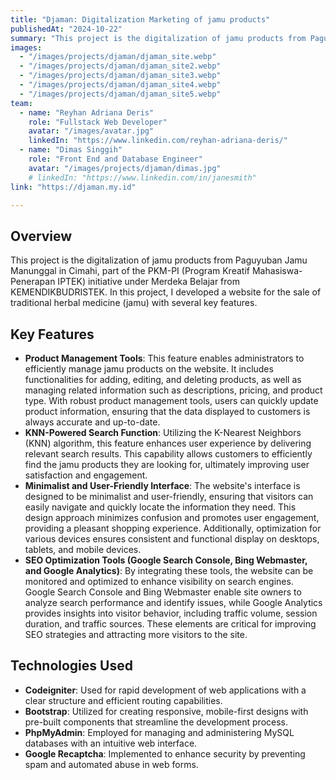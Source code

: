 ```yaml
---
title: "Djaman: Digitalization Marketing of jamu products"
publishedAt: "2024-10-22"
summary: "This project is the digitalization of jamu products from Paguyuban Jamu Manunggal in Cimahi, part of the PKM-PI. The website was developed using Bootstrap for the front-end and CodeIgniter 3 for the back-end."
images:
  - "/images/projects/djaman/djaman_site.webp"
  - "/images/projects/djaman/djaman_site2.webp"
  - "/images/projects/djaman/djaman_site3.webp"
  - "/images/projects/djaman/djaman_site4.webp"
  - "/images/projects/djaman/djaman_site5.webp"
team:
  - name: "Reyhan Adriana Deris"
    role: "Fullstack Web Developer"
    avatar: "/images/avatar.jpg"
    linkedIn: "https://www.linkedin.com/reyhan-adriana-deris/"
  - name: "Dimas Singgih"
    role: "Front End and Database Engineer"
    avatar: "/images/projects/djaman/dimas.jpg"
    # linkedIn: "https://www.linkedin.com/in/janesmith"
link: "https://djaman.my.id"

---
```


## Overview

This project is the digitalization of jamu products from Paguyuban Jamu Manunggal in Cimahi, part of the PKM-PI (Program Kreatif Mahasiswa-Penerapan IPTEK) initiative under Merdeka Belajar from KEMENDIKBUDRISTEK. In this project, I developed a website for the sale of traditional herbal medicine (jamu) with several key features.

## Key Features

- **Product Management Tools**: This feature enables administrators to efficiently manage jamu products on the website. It includes functionalities for adding, editing, and deleting products, as well as managing related information such as descriptions, pricing, and product type. With robust product management tools, users can quickly update product information, ensuring that the data displayed to customers is always accurate and up-to-date.
- **KNN-Powered Search Function**: Utilizing the K-Nearest Neighbors (KNN) algorithm, this feature enhances user experience by delivering relevant search results. This capability allows customers to efficiently find the jamu products they are looking for, ultimately improving user satisfaction and engagement.
- **Minimalist and User-Friendly Interface**: The website's interface is designed to be minimalist and user-friendly, ensuring that visitors can easily navigate and quickly locate the information they need. This design approach minimizes confusion and promotes user engagement, providing a pleasant shopping experience. Additionally, optimization for various devices ensures consistent and functional display on desktops, tablets, and mobile devices.
- **SEO Optimization Tools (Google Search Console, Bing Webmaster, and Google Analytics)**: By integrating these tools, the website can be monitored and optimized to enhance visibility on search engines. Google Search Console and Bing Webmaster enable site owners to analyze search performance and identify issues, while Google Analytics provides insights into visitor behavior, including traffic volume, session duration, and traffic sources. These elements are critical for improving SEO strategies and attracting more visitors to the site.

## Technologies Used

- **Codeigniter**: Used for rapid development of web applications with a clear structure and efficient routing capabilities.
- **Bootstrap**: Utilized for creating responsive, mobile-first designs with pre-built components that streamline the development process.
- **PhpMyAdmin**: Employed for managing and administering MySQL databases with an intuitive web interface.
- **Google Recaptcha**: Implemented to enhance security by preventing spam and automated abuse in web forms.

